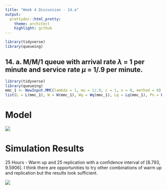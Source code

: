 ```yaml
---
title: "Week 4 Discussion - 14.a"
output:
  prettydoc::html_pretty:
    theme: architect
    highlight: github
---
```



```r
library(tidyverse)
library(queueing)
```

## 14. a. M/M/1 queue with arrival rate $\lambda$ = 1 per minute and service rate $\mu$ = 1/.9 per minute.

```r
library(tidyverse)
library(queueing)
mmc_1 <- NewInput.MMC(lambda = 1, mu = 1/.9, c = 1, n = 0, method = 0) %>% QueueingModel()
list(L = L(mmc_1), W = W(mmc_1), Wq = Wq(mmc_1), Lq = Lq(mmc_1), Pn = Pn(mmc_1))
```

# Model

![](https://raw.githubusercontent.com/ChristopheHunt/MSDA---Coursework/master/Data%20604/Week%204%20-%20HW/Model.PNG)

# Simulation Results

25 Hours - Warm up and 25 replication with a confidence interval of [8.793, 9.5906]. I think there are opportunities to try other combinations of warm up and replication but the results look sufficient. 

![](https://raw.githubusercontent.com/ChristopheHunt/MSDA---Coursework/master/Data%20604/Week%204%20-%20HW/Simulation%20Results.PNG)
